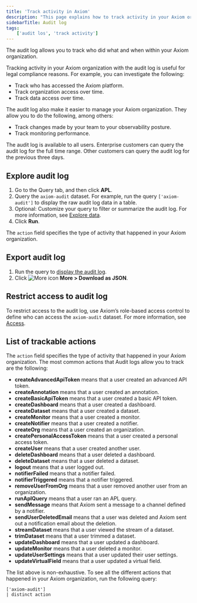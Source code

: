 ```yaml
---
title: 'Track activity in Axiom'
description: "This page explains how to track activity in your Axiom organization with the audit log."
sidebarTitle: Audit log
tags:
    ['audit los', 'track activity']
---
```


The audit log allows you to track who did what and when within your Axiom organization.

Tracking activity in your Axiom organization with the audit log is useful for legal compliance reasons. For example, you can investigate the following:

- Track who has accessed the Axiom platform.
- Track organization access over time.
- Track data access over time.

The audit log also make it easier to manage your Axiom organization. They allow you to do the following, among others:

- Track changes made by your team to your observability posture.
- Track monitoring performance.

The audit log is available to all users. Enterprise customers can query the audit log for the full time range. Other customers can query the audit log for the previous three days.

## Explore audit log

1. Go to the Query tab, and then click **APL**.
2. Query the `axiom-audit` dataset. For example, run the query `['axiom-audit']` to display the raw audit log data in a table.
3. Optional: Customize your query to filter or summarize the audit log. For more information, see [Explore data](/query-data/explore).
4. Click **Run**.

The `action` field specifies the type of activity that happened in your Axiom organization.

## Export audit log

1. Run the query to [display the audit log](#explore-audit-logs).
2. Click <img src="/doc-assets/icons/ellipsis-vertical.svg" className="inline-icon" alt="More icon" /> **More > Download as JSON**.

## Restrict access to audit log

To restrict access to the audit log, use Axiom’s role-based access control to define who can access the `axiom-audit` dataset. For more information, see [Access](/reference/settings#access-overview).

## List of trackable actions

The `action` field specifies the type of activity that happened in your Axiom organization. The most common actions that Audit logs allow you to track are the following:

- **createAdvancedApiToken** means that a user created an advanced API token.
- **createAnnotation** means that a user created an annotation.
- **createBasicApiToken** means that a user created a basic API token.
- **createDashboard** means that a user created a dashboard.
- **createDataset** means that a user created a dataset.
- **createMonitor** means that a user created a monitor.
- **createNotifier** means that a user created a notifier.
- **createOrg** means that a user created an organization.
- **createPersonalAccessToken** means that a user created a personal access token.
- **createUser** means that a user created another user.
- **deleteDashboard** means that a user deleted a dashboard.
- **deleteDataset** means that a user deleted a dataset.
- **logout** means that a user logged out.
- **notifierFailed** means that a notifier failed.
- **notifierTriggered** means that a notifier triggered.
- **removeUserFromOrg** means that a user removed another user from an organization.
- **runAplQuery** means that a user ran an APL query.
- **sendMessage** means that Axiom sent a message to a channel defined by a notifier.
- **sendUserDeletedEmail** means that a user was deleted and Axiom sent out a notification email about the deletion.
- **streamDataset** means that a user viewed the stream of a dataset.
- **trimDataset** means that a user trimmed a dataset.
- **updateDashboard** means that a user updated a dashboard.
- **updateMonitor** means that a user deleted a monitor.
- **updateUserSettings** means that a user updated their user settings.
- **updateVirtualField** means that a user updated a virtual field.

<Note>
The list above is non-exhaustive. To see all the different actions that happened in your Axiom organization, run the following query:

```kusto
['axiom-audit']
| distinct action
```
</Note>